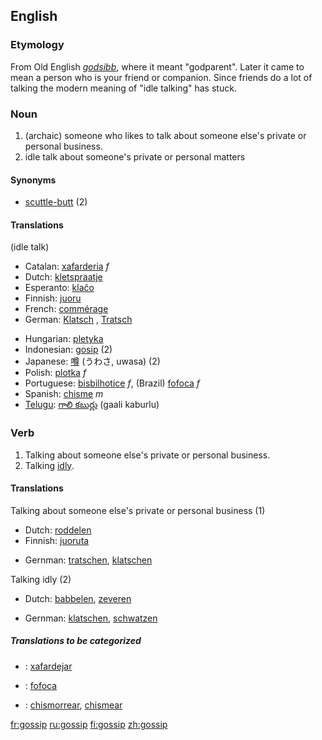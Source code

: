 ==English==
===Etymology===
From Old English ''[[godsibb]]'', where it meant "godparent". Later it came to mean a person who is your friend or companion. Since friends do a lot of talking the modern meaning of "idle talking" has stuck.
===Noun===
{{en-noun}}

# (archaic) someone who likes to talk about someone else's private or personal business.
# idle talk about someone's private or personal matters

==== Synonyms ====
* [[scuttle-butt]] (2)

====Translations====
(idle talk)
{{top}}
*Catalan: [[xafarderia]] ''f''
*Dutch: [[kletspraatje]]
*Esperanto: [[klaĉo]]
*Finnish: [[juoru]]
*French: [[commérage]]
*German: [[Klatsch]] {{m}}, [[Tratsch]] {{m}}
{{mid}}
*Hungarian: [[pletyka]]
*Indonesian: [[gosip]] (2)
*Japanese: [[噂]] (うわさ, uwasa) (2)
*Polish: [[plotka]] ''f''
*Portuguese: [[bisbilhotice]] ''f'', (Brazil) [[fofoca]] ''f''
*Spanish: [[chisme]] ''m''
*[[Telugu]]: [[గాలి కబుర్లు]] (gaali kaburlu)
{{bottom}}

=== Verb ===
{{en-verb}}
# Talking about someone else's private or personal business.
# Talking [[idly]].

====Translations====
;Talking about someone else's private or personal business (1)
{{top}}
*Dutch: [[roddelen]]
*Finnish: [[juoruta]]
{{mid}}
*Gernman: [[tratschen]], [[klatschen]]
{{bottom}}

;Talking idly (2)
{{top}}
*Dutch: [[babbelen]], [[zeveren]]
{{mid}}
*Gernman: [[klatschen]], [[schwatzen]]
{{bottom}}

=====Translations to be categorized=====
{{checktrans}}
{{top}}
*{{ttbc|Catalan}}: [[xafardejar]]
*{{ttbc|Portuguese}}: [[fofoca]]
{{mid}}
*{{ttbc|Spanish}}: [[chismorrear]], [[chismear]]
{{bottom}}

[[fr:gossip]]
[[ru:gossip]]
[[fi:gossip]]
[[zh:gossip]]